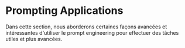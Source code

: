 # Prompting Applications


Dans cette section, nous aborderons certaines façons avancées et intéressantes d'utiliser le prompt engineering pour effectuer des tâches utiles et plus avancées. 

<ContentFileNames section="applications" lang="fr"/>